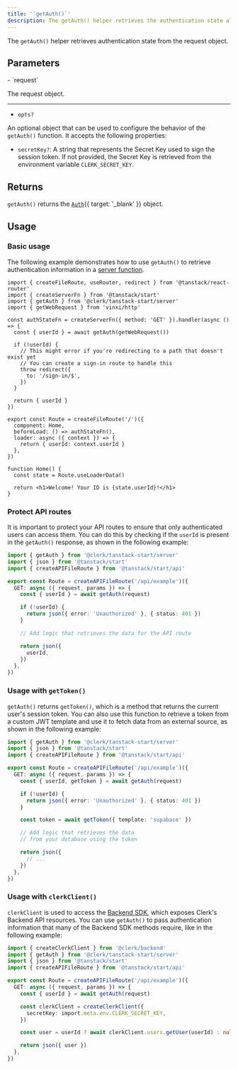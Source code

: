 ```yaml
---
title: '`getAuth()`'
description: The getAuth() helper retrieves the authentication state allowing you to protect your API routes or gather relevant data.
---
```


The `getAuth()` helper retrieves authentication state from the request object.

## Parameters

<Properties>
  - `request`

  The request object.

  ---

  - `opts?`

  An optional object that can be used to configure the behavior of the `getAuth()` function. It accepts the following properties:

  - `secretKey?`: A string that represents the Secret Key used to sign the session token. If not provided, the Secret Key is retrieved from the environment variable `CLERK_SECRET_KEY`.
</Properties>

## Returns

`getAuth()` returns the [`Auth`](/docs/references/backend/types/auth-object){{ target: '_blank' }} object.

## Usage

### Basic usage

The following example demonstrates how to use `getAuth()` to retrieve authentication information in a [server function](https://tanstack.com/router/latest/docs/framework/react/start/server-functions).

```tsx {{ filename: 'app/routes/index.tsx' }}
import { createFileRoute, useRouter, redirect } from '@tanstack/react-router'
import { createServerFn } from '@tanstack/start'
import { getAuth } from '@clerk/tanstack-start/server'
import { getWebRequest } from 'vinxi/http'

const authStateFn = createServerFn({ method: 'GET' }).handler(async () => {
  const { userId } = await getAuth(getWebRequest())

  if (!userId) {
    // This might error if you're redirecting to a path that doesn't exist yet
    // You can create a sign-in route to handle this
    throw redirect({
      to: '/sign-in/$',
    })
  }

  return { userId }
})

export const Route = createFileRoute('/')({
  component: Home,
  beforeLoad: () => authStateFn(),
  loader: async ({ context }) => {
    return { userId: context.userId }
  },
})

function Home() {
  const state = Route.useLoaderData()

  return <h1>Welcome! Your ID is {state.userId}!</h1>
}
```

### Protect API routes

It is important to protect your API routes to ensure that only authenticated users can access them. You can do this by checking if the `userId` is present in the `getAuth()` response, as shown in the following example:

```ts {{ filename: 'app/routes/api/example.ts' }}
import { getAuth } from '@clerk/tanstack-start/server'
import { json } from '@tanstack/start'
import { createAPIFileRoute } from '@tanstack/start/api'

export const Route = createAPIFileRoute('/api/example')({
  GET: async ({ request, params }) => {
    const { userId } = await getAuth(request)

    if (!userId) {
      return json({ error: 'Unauthorized' }, { status: 401 })
    }

    // Add logic that retrieves the data for the API route

    return json({
      userId,
    })
  },
})
```

### Usage with `getToken()`

`getAuth()` returns `getToken()`, which is a method that returns the current user's session token. You can also use this function to retrieve a token from a custom JWT template and use it to fetch data from an external source, as shown in the following example:

```ts {{ filename: 'app/routes/api/example.ts' }}
import { getAuth } from '@clerk/tanstack-start/server'
import { json } from '@tanstack/start'
import { createAPIFileRoute } from '@tanstack/start/api'

export const Route = createAPIFileRoute('/api/example')({
  GET: async ({ request, params }) => {
    const { userId, getToken } = await getAuth(request)

    if (!userId) {
      return json({ error: 'Unauthorized' }, { status: 401 })
    }

    const token = await getToken({ template: 'supabase' })

    // Add logic that retrieves the data
    // from your database using the token

    return json({
      // ...
    })
  },
})
```

### Usage with `clerkClient()`

`clerkClient` is used to access the [Backend SDK](/docs/references/backend/overview), which exposes Clerk's Backend API resources. You can use `getAuth()` to pass authentication information that many of the Backend SDK methods require, like in the following example:

```ts {{ filename: 'app/routes/api/example.ts' }}
import { createClerkClient } from '@clerk/backend'
import { getAuth } from '@clerk/tanstack-start/server'
import { json } from '@tanstack/start'
import { createAPIFileRoute } from '@tanstack/start/api'

export const Route = createAPIFileRoute('/api/example')({
  GET: async ({ request, params }) => {
    const { userId } = await getAuth(request)

    const clerkClient = createClerkClient({
      secretKey: import.meta.env.CLERK_SECRET_KEY,
    })

    const user = userId ? await clerkClient.users.getUser(userId) : null

    return json({ user })
  },
})
```
